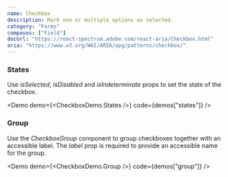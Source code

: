 ```yaml
---
name: Checkbox
description: Mark one or multiple options as selected.
category: "Forms"
composes: ["Field"]
docUrl: "https://react-spectrum.adobe.com/react-aria/Checkbox.html"
aria: "https://www.w3.org/WAI/ARIA/apg/patterns/checkbox/"
---
```


### States

Use _isSelected_, _isDisabled_ and _isIndeterminate_ props to set the state of
the checkbox.

<Demo demo={<CheckboxDemo.States />} code={demos["states"]} />

### Group

Use the _CheckboxGroup_ component to group checkboxes together with an
accessible label. The _label_ prop is required to provide an accessible name for
the group.

<Demo demo={<CheckboxDemo.Group />} code={demos["group"]} />
